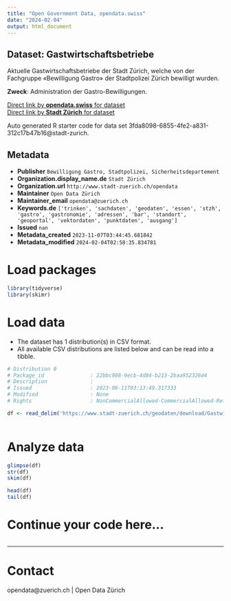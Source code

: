 ```yaml
---
title: "Open Government Data, opendata.swiss"
date: "2024-02-04"
output: html_document
---
```


## Dataset: Gastwirtschaftsbetriebe

Aktuelle Gastwirtschaftsbetriebe der Stadt Zürich, welche von der Fachgruppe «Bewilligung Gastro» der Stadtpolizei Zürich bewilligt wurden.

**Zweck**: Administration der Gastro-Bewilligungen.

[Direct link by **opendata.swiss** for dataset](https://opendata.swiss/de/dataset/gastwirtschaftsbetriebe)<br>
[Direct link by **Stadt Zürich** for dataset](https://data.stadt-zuerich.ch/dataset/geo_gastwirtschaftsbetriebe)

Auto generated R starter code for data set 3fda8098-6855-4fe2-a831-312c17b47b16@stadt-zurich.

## Metadata

- **Publisher** `Bewilligung Gastro, Stadtpolizei, Sicherheitsdepartement`
- **Organization.display_name.de** `Stadt Zürich`
- **Organization.url** `http://www.stadt-zuerich.ch/opendata`
- **Maintainer** `Open Data Zürich`
- **Maintainer_email** `opendata@zuerich.ch`
- **Keywords.de** `['trinken', 'sachdaten', 'geodaten', 'essen', 'stzh', 'gastro', 'gastronomie', 'adressen', 'bar', 'standort', 'geoportal', 'vektordaten', 'punktdaten', 'ausgang']`
- **Issued** `nan`
- **Metadata_created** `2023-11-07T03:44:45.681842`
- **Metadata_modified** `2024-02-04T02:58:35.834781`


# Load packages

```r

library(tidyverse)
library(skimr)

```

# Load data

-   The dataset has 1 distribution(s) in CSV format.
-   All available CSV distributions are listed below and can be read into a tibble.

```r

# Distribution 0
# Package_id               : 22bbc908-9ecb-4d84-b213-2baa952326d4
# Description              : 
# Issued                   : 2023-06-11T03:13:49.317333
# Modified                 : None
# Rights                   : NonCommercialAllowed-CommercialAllowed-ReferenceNotRequired

df <- read_delim('https://www.stadt-zuerich.ch/geodaten/download/Gastwirtschaftsbetriebe?format=10008')



```

# Analyze data

```r

glimpse(df)
str(df)
skim(df)

head(df)
tail(df)

```

# Continue your code here...

```r

```

------------------------------------------------------------------------

# Contact

opendata@zuerich.ch | Open Data Zürich

